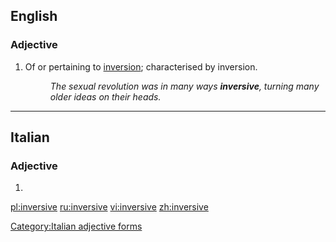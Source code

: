 ==English==

===Adjective===
{{en-adj}}

# Of or pertaining to [[inversion]]; characterised by inversion.
#: ''The sexual revolution was in many ways '''inversive''', turning many older ideas on their heads.''

----

==Italian==

===Adjective===
{{head|it}} {{g|f}}

# {{feminine plural of|inversivo|lang=it}}

[[Category:Italian adjective forms]]

[[pl:inversive]]
[[ru:inversive]]
[[vi:inversive]]
[[zh:inversive]]